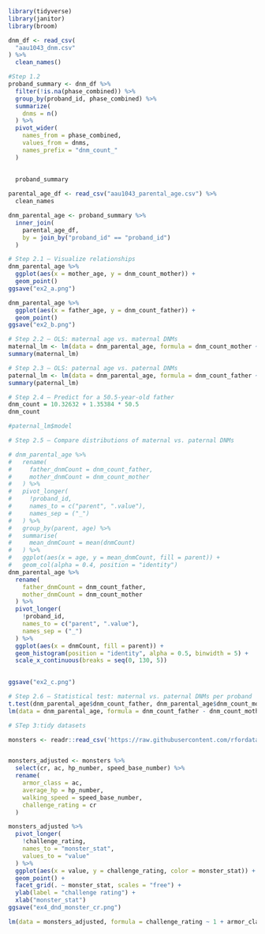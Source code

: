 ```r
library(tidyverse)
library(janitor)
library(broom)
```

```r
dnm_df <- read_csv(
  "aau1043_dnm.csv"
) %>% 
  clean_names()

#Step 1.2
proband_summary <- dnm_df %>% 
  filter(!is.na(phase_combined)) %>% 
  group_by(proband_id, phase_combined) %>% 
  summarize(
    dnms = n()
  ) %>% 
  pivot_wider(
    names_from = phase_combined,
    values_from = dnms,
    names_prefix = "dnm_count_"
  )
  
  
  proband_summary
```

```r
parental_age_df <- read_csv("aau1043_parental_age.csv") %>% 
  clean_names
```

```r
dnm_parental_age <- proband_summary %>% 
  inner_join(
    parental_age_df,
    by = join_by("proband_id" == "proband_id")
  )


```

```r
# Step 2.1 — Visualize relationships
dnm_parental_age %>% 
  ggplot(aes(x = mother_age, y = dnm_count_mother)) +
  geom_point()
ggsave("ex2_a.png")


```

```r
dnm_parental_age %>% 
  ggplot(aes(x = father_age, y = dnm_count_father)) +
  geom_point()
ggsave("ex2_b.png")
```

```r
# Step 2.2 — OLS: maternal age vs. maternal DNMs
maternal_lm <- lm(data = dnm_parental_age, formula = dnm_count_mother ~ 1 + mother_age)
summary(maternal_lm)
```

```r
# Step 2.3 — OLS: paternal age vs. paternal DNMs
paternal_lm <- lm(data = dnm_parental_age, formula = dnm_count_father ~ 1 + father_age)
summary(paternal_lm)
```

```r
# Step 2.4 — Predict for a 50.5-year-old father
dnm_count = 10.32632 + 1.35384 * 50.5
dnm_count

#paternal_lm$model
```

```r
# Step 2.5 — Compare distributions of maternal vs. paternal DNMs

# dnm_parental_age %>% 
#   rename(
#     father_dnmCount = dnm_count_father,
#     mother_dnmCount = dnm_count_mother
#   ) %>% 
#   pivot_longer(
#     !proband_id,
#     names_to = c("parent", ".value"),
#     names_sep = ("_")
#   ) %>% 
#   group_by(parent, age) %>% 
#   summarise(
#     mean_dnmCount = mean(dnmCount)
#   ) %>% 
#   ggplot(aes(x = age, y = mean_dnmCount, fill = parent)) +
#   geom_col(alpha = 0.4, position = "identity")
dnm_parental_age %>% 
  rename(
    father_dnmCount = dnm_count_father,
    mother_dnmCount = dnm_count_mother
  ) %>%
  pivot_longer(
    !proband_id,
    names_to = c("parent", ".value"),
    names_sep = ("_")
  ) %>% 
  ggplot(aes(x = dnmCount, fill = parent)) +
  geom_histogram(position = "identity", alpha = 0.5, binwidth = 5) +
  scale_x_continuous(breaks = seq(0, 130, 5))
  

ggsave("ex2_c.png")
```

```r
# Step 2.6 — Statistical test: maternal vs. paternal DNMs per proband
t.test(dnm_parental_age$dnm_count_father, dnm_parental_age$dnm_count_mother, paired = TRUE)
lm(data = dnm_parental_age, formula = dnm_count_father - dnm_count_mother ~ 1) %>% summary()

```

```r
# STep 3:tidy datasets

monsters <- readr::read_csv('https://raw.githubusercontent.com/rfordatascience/tidytuesday/main/data/2025/2025-05-27/monsters.csv')


monsters_adjusted <- monsters %>% 
  select(cr, ac, hp_number, speed_base_number) %>% 
  rename(
    armor_class = ac,
    average_hp = hp_number,
    walking_speed = speed_base_number,
    challenge_rating = cr
  )

monsters_adjusted %>% 
  pivot_longer(
    !challenge_rating,
    names_to = "monster_stat",
    values_to = "value"
  ) %>% 
  ggplot(aes(x = value, y = challenge_rating, color = monster_stat)) +
  geom_point() +
  facet_grid(. ~ monster_stat, scales = "free") +
  ylab(label = "challenge rating") +
  xlab("monster_stat")
ggsave("ex4_dnd_monster_cr.png")

```

```r
lm(data = monsters_adjusted, formula = challenge_rating ~ 1 + armor_class + average_hp + walking_speed) %>% summary()


```

